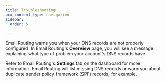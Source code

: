 ```yaml
---
title: Troubleshooting
pcx_content_type: navigation
sidebar:
  order: 5

---
```



Email Routing warns you when your DNS records are not properly configured. In Email Routing's **Overview** page, you will see a message explaining what type of problem your account's DNS records have.

Refer to Email Routing's **Settings** tab on the dashboard for more information. Email Routing will list missing DNS records or warn you about duplicate sender policy framework (SPF) records, for example.

<DirectoryListing />
